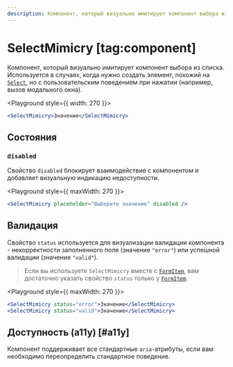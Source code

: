 ```yaml
---
description: Компонент, который визуально имитирует компонент выбора из списка.
---
```


<Overview group="forms">

# SelectMimicry [tag:component]

Компонент, который визуально имитирует компонент выбора из списка.
Используется в случаях, когда нужно создать элемент, похожий на [`Select`](/components/select),
но с пользовательским поведением при нажатии (например, вызов модального окна).

</Overview>

<Playground style={{ width: 270 }}>
  ```jsx
  <SelectMimicry>Значение</SelectMimicry>
  ```
</Playground>

## Состояния

### `disabled`

Свойство `disabled` блокирует взаимодействие с компонентом и добавляет визуальную индикацию недоступности.

<Playground style={{ maxWidth: 270 }}>
  ```jsx
  <SelectMimicry placeholder="Выберите значение" disabled />
  ```
</Playground>

## Валидация

Свойство `status` используется для визуализации валидации компонента - некорректности заполненного поля (значение `"error"`)
или успешной валидации (значение `"valid"`).

> Если вы используете `SelectMimicry` вместе с [`FormItem`](/components/form-item), вам достаточно указать свойство `status` только у
> [`FormItem`](/components/form-item).

<Playground style={{ maxWidth: 270 }}>
  ```jsx
  <SelectMimicry status="error">Значение</SelectMimicry>
  <SelectMimicry status="valid">Значение</SelectMimicry>
  ```
</Playground>

## Доступность (a11y) [#a11y]

Компонент поддерживает все стандартные `aria`-атрибуты, если вам необходимо переопределить
стандартное поведение.
